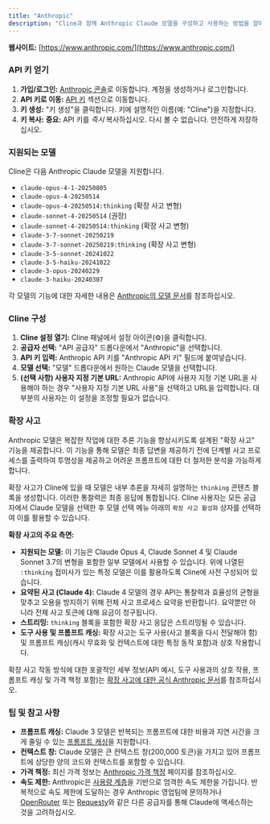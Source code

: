 ```yaml
---
title: "Anthropic"
description: "Cline과 함께 Anthropic Claude 모델을 구성하고 사용하는 방법을 알아보십시오. API 키 설정, 모델 선택 및 프롬프트 캐싱과 같은 고급 기능을 다룹니다."
---
```


**웹사이트:** [https://www.anthropic.com/](https://www.anthropic.com/)

### API 키 얻기

1.  **가입/로그인:** [Anthropic 콘솔](https://console.anthropic.com/)로 이동합니다. 계정을 생성하거나 로그인합니다.
2.  **API 키로 이동:** [API 키](https://console.anthropic.com/settings/keys) 섹션으로 이동합니다.
3.  **키 생성:** "키 생성"을 클릭합니다. 키에 설명적인 이름(예: "Cline")을 지정합니다.
4.  **키 복사:** **중요:** API 키를 _즉시_ 복사하십시오. 다시 볼 수 없습니다. 안전하게 저장하십시오.

### 지원되는 모델

Cline은 다음 Anthropic Claude 모델을 지원합니다.

-   `claude-opus-4-1-20250805`
-   `claude-opus-4-20250514`
-   `claude-opus-4-20250514:thinking` (확장 사고 변형)
-   `claude-sonnet-4-20250514` (권장)
-   `claude-sonnet-4-20250514:thinking` (확장 사고 변형)
-   `claude-3-7-sonnet-20250219`
-   `claude-3-7-sonnet-20250219:thinking` (확장 사고 변형)
-   `claude-3-5-sonnet-20241022`
-   `claude-3-5-haiku-20241022`
-   `claude-3-opus-20240229`
-   `claude-3-haiku-20240307`

각 모델의 기능에 대한 자세한 내용은 [Anthropic의 모델 문서](https://docs.anthropic.com/en/docs/about-claude/models)를 참조하십시오.

### Cline 구성

1.  **Cline 설정 열기:** Cline 패널에서 설정 아이콘(⚙️)을 클릭합니다.
2.  **공급자 선택:** "API 공급자" 드롭다운에서 "Anthropic"을 선택합니다.
3.  **API 키 입력:** Anthropic API 키를 "Anthropic API 키" 필드에 붙여넣습니다.
4.  **모델 선택:** "모델" 드롭다운에서 원하는 Claude 모델을 선택합니다.
5.  **(선택 사항) 사용자 지정 기본 URL:** Anthropic API에 사용자 지정 기본 URL을 사용해야 하는 경우 "사용자 지정 기본 URL 사용"을 선택하고 URL을 입력합니다. 대부분의 사용자는 이 설정을 조정할 필요가 없습니다.

### 확장 사고

Anthropic 모델은 복잡한 작업에 대한 추론 기능을 향상시키도록 설계된 "확장 사고" 기능을 제공합니다. 이 기능을 통해 모델은 최종 답변을 제공하기 전에 단계별 사고 프로세스를 출력하여 투명성을 제공하고 어려운 프롬프트에 대한 더 철저한 분석을 가능하게 합니다.

확장 사고가 Cline에 있을 때 모델은 내부 추론을 자세히 설명하는 `thinking` 콘텐츠 블록을 생성합니다. 이러한 통찰력은 최종 응답에 통합됩니다.
Cline 사용자는 모든 공급자에서 Claude 모델을 선택한 후 모델 선택 메뉴 아래의 `확장 사고 활성화` 상자를 선택하여 이를 활용할 수 있습니다.

**확장 사고의 주요 측면:**

-   **지원되는 모델:** 이 기능은 Claude Opus 4, Claude Sonnet 4 및 Claude Sonnet 3.7의 변형을 포함한 일부 모델에서 사용할 수 있습니다. 위에 나열된 `:thinking` 접미사가 있는 특정 모델은 이를 활용하도록 Cline에 사전 구성되어 있습니다.
-   **요약된 사고 (Claude 4):** Claude 4 모델의 경우 API는 통찰력과 효율성의 균형을 맞추고 오용을 방지하기 위해 전체 사고 프로세스 요약을 반환합니다. 요약뿐만 아니라 전체 사고 토큰에 대해 요금이 청구됩니다.
-   **스트리밍:** `thinking` 블록을 포함한 확장 사고 응답은 스트리밍될 수 있습니다.
-   **도구 사용 및 프롬프트 캐싱:** 확장 사고는 도구 사용(사고 블록을 다시 전달해야 함) 및 프롬프트 캐싱(캐시 무효화 및 컨텍스트에 대한 특정 동작 포함)과 상호 작용합니다.

확장 사고 작동 방식에 대한 포괄적인 세부 정보(API 예시, 도구 사용과의 상호 작용, 프롬프트 캐싱 및 가격 책정 포함)는 [확장 사고에 대한 공식 Anthropic 문서](https://docs.anthropic.com/en/docs/build-with-claude/extended-thinking)를 참조하십시오.

### 팁 및 참고 사항

-   **프롬프트 캐싱:** Claude 3 모델은 반복되는 프롬프트에 대한 비용과 지연 시간을 크게 줄일 수 있는 [프롬프트 캐싱](https://docs.anthropic.com/en/docs/build-with-claude/prompt-caching)을 지원합니다.
-   **컨텍스트 창:** Claude 모델은 큰 컨텍스트 창(200,000 토큰)을 가지고 있어 프롬프트에 상당한 양의 코드와 컨텍스트를 포함할 수 있습니다.
-   **가격 책정:** 최신 가격 정보는 [Anthropic 가격 책정](https://www.anthropic.com/pricing) 페이지를 참조하십시오.
-   **속도 제한:** Anthropic은 [사용량 계층](https://docs.anthropic.com/en/api/rate-limits#requirements-to-advance-tier)을 기반으로 엄격한 속도 제한을 가집니다. 반복적으로 속도 제한에 도달하는 경우 Anthropic 영업팀에 문의하거나 [OpenRouter](/provider-config/openrouter) 또는 [Requesty](/provider-config/requesty)와 같은 다른 공급자를 통해 Claude에 액세스하는 것을 고려하십시오.
